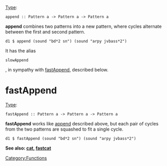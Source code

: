<languages/>
{{DISPLAYTITLE:append}} 
[[Type signature|Type]]: <source inline>append :: Pattern a -> Pattern a -> Pattern a</source>

'''append''' combines two patterns into a new pattern, where cycles alternate between the first and second pattern.

<source>
d1 $ append (sound "bd*2 sn") (sound "arpy jvbass*2")
</source>

It has the alias <source inline>slowAppend</source>, in sympathy with [[append#fastAppend|fastAppend]], described below.

= fastAppend =
[[Type signature|Type]]: <source inline>fastAppend :: Pattern a -> Pattern a -> Pattern a</source>

'''fastAppend''' works like [[append]] described above, but each pair of cycles from the two patterns are squashed to fit a single cycle.

<source>
d1 $ fastAppend (sound "bd*2 sn") (sound "arpy jvbass*2")
</source>

'''See also: [[cat]], [[cat#fastcat|fastcat]]'''

[[Category:Functions]]